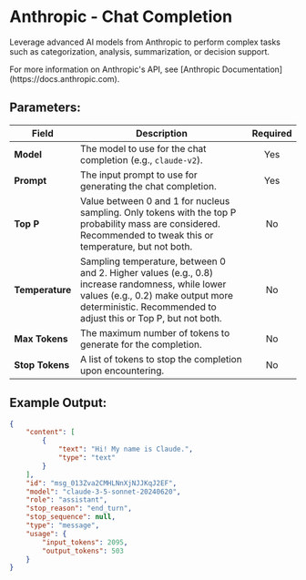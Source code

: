 
# Anthropic - Chat Completion

Leverage advanced AI models from Anthropic to perform complex tasks such as categorization, analysis, summarization, or decision support.

<Callout type="info">
	For more information on Anthropic's API, see [Anthropic
	Documentation](https://docs.anthropic.com).
</Callout>

## Parameters:

| Field           | Description                                                                                                                                                                                             | Required |
| --------------- | ------------------------------------------------------------------------------------------------------------------------------------------------------------------------------------------------------- | :------: |
| **Model**       | The model to use for the chat completion (e.g., `claude-v2`).                                                                                                                                           |   Yes    |
| **Prompt**      | The input prompt to use for generating the chat completion.                                                                                                                                             |   Yes    |
| **Top P**       | Value between 0 and 1 for nucleus sampling. Only tokens with the top P probability mass are considered. Recommended to tweak this or temperature, but not both.                                         |    No    |
| **Temperature** | Sampling temperature, between 0 and 2. Higher values (e.g., 0.8) increase randomness, while lower values (e.g., 0.2) make output more deterministic. Recommended to adjust this or Top P, but not both. |    No    |
| **Max Tokens**  | The maximum number of tokens to generate for the completion.                                                                                                                                            |    No    |
| **Stop Tokens** | A list of tokens to stop the completion upon encountering.                                                                                                                                              |    No    |

## Example Output:

```json
{
	"content": [
		{
			"text": "Hi! My name is Claude.",
			"type": "text"
		}
	],
	"id": "msg_013Zva2CMHLNnXjNJJKqJ2EF",
	"model": "claude-3-5-sonnet-20240620",
	"role": "assistant",
	"stop_reason": "end_turn",
	"stop_sequence": null,
	"type": "message",
	"usage": {
		"input_tokens": 2095,
		"output_tokens": 503
	}
}
```
